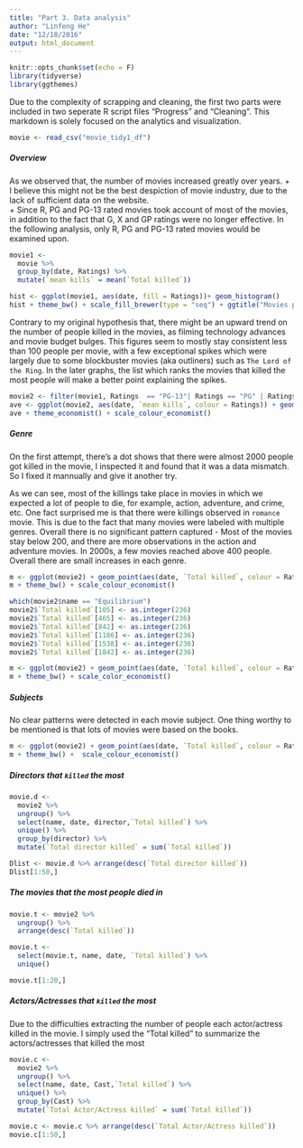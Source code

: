 ```yaml
---
title: "Part 3. Data analysis"
author: "Linfeng He"
date: "12/18/2016"
output: html_document
---
```


```r
knitr::opts_chunk$set(echo = F)
library(tidyverse)
library(ggthemes)
```

Due to the complexity of scrapping and cleaning, the first two parts were included in two seperate R script files "Progress" and "Cleaning". This markdown is solely focused on the analytics and visualization. 

```r
movie <- read_csv("movie_tidy1_df")
```

##### Overview
As we observed that, the number of movies increased greatly over years. 
  + I believe this might not be the best despiction of movie industry, due to the lack of sufficient data on the website.   
  + Since R, PG and PG-13 rated movies took account of most of the movies, in addition to the fact that G, X and GP ratings were no longer effective. In the following analysis, only R, PG and PG-13 rated movies would be examined upon. 
  
```r
movie1 <- 
  movie %>% 
  group_by(date, Ratings) %>%
  mutate(`mean kills` = mean(`Total killed`))

hist <- ggplot(movie1, aes(date, fill = Ratings))+ geom_histogram()
hist + theme_bw() + scale_fill_brewer(type = "seq") + ggtitle("Movies produced by year")  + xlab("year")
```

Contrary to my original hypothesis that, there might be an upward trend on the number of people killed in the movies, as filming technology advances and movie budget bulges. This figures seem to mostly stay consistent less than 100 people per movie, with a few exceptional spikes which were largely due to some blockbuster movies (aka outliners) such as `The Lord of the Ring`. In the later graphs, the list which ranks the movies that killed the most people will make a better point explaining the spikes. 
  
```r
movie2 <- filter(movie1, Ratings  == "PG-13"| Ratings == "PG" | Ratings == "R")
ave <- ggplot(movie2, aes(date, `mean kills`, colour = Ratings)) + geom_point(alpha = 0.5) + geom_line() + xlab("year") + ylab("number of people killed") + ggtitle("Average people killed in the movie per year") 
ave + theme_economist() + scale_colour_economist()

```


##### Genre 
On the first attempt, there's a dot shows that there were almost 2000 people got killed in the movie, I inspected it and found that it was a data mismatch. So I fixed it mannually and give it another try. 

As we can see, most of the killings take place in movies in which we expected a lot of people to die, for example, action, adventure, and crime, etc. One fact surprised me is that there were killings observed in `romance` movie. This is due to the fact that many movies were labeled with multiple genres.  Overall there is no significant pattern captured - Most of the movies stay below 200, and there are more observations in the action and adventure movies. In 2000s, a few movies reached above 400 people. Overall there are small increases in each genre.


```r
m <- ggplot(movie2) + geom_point(aes(date, `Total killed`, colour = Ratings), alpha = 0.5) + facet_wrap(~Genre)  + xlab("year") + ylab("People died in total") 
m + theme_bw() + scale_colour_economist()
```
```r
which(movie2$name == "Equilibrium")
movie2$`Total killed`[105] <- as.integer(236)
movie2$`Total killed`[465] <- as.integer(236)
movie2$`Total killed`[842] <- as.integer(236)
movie2$`Total killed`[1186] <- as.integer(236)
movie2$`Total killed`[1538] <- as.integer(236)
movie2$`Total killed`[1842] <- as.integer(236)

m <- ggplot(movie2) + geom_point(aes(date, `Total killed`, colour = Ratings), alpha = 0.5) + facet_wrap(~Genre)  + xlab("year") + ylab("People died in total") 
m + theme_bw() + scale_color_economist()
```

##### Subjects 
No clear patterns were detected in each movie subject. One thing worthy to be mentioned is that lots of movies were based on the books. 

```r
m <- ggplot(movie2) + geom_point(aes(date, `Total killed`, colour = Ratings), alpha = 0.5) + facet_wrap(~`Movie Subject`)  + xlab("year") + ylab("People died in total") 
m + theme_bw() +  scale_colour_economist()

```

##### Directors that `killed` the most

```r
movie.d <- 
  movie2 %>%
  ungroup() %>%
  select(name, date, director,`Total killed`) %>%
  unique() %>%
  group_by(director) %>%
  mutate(`Total director killed` = sum(`Total killed`)) 

Dlist <- movie.d %>% arrange(desc(`Total director killed`))
Dlist[1:50,]
```

##### The movies that the most people died in

```r
movie.t <- movie2 %>%
  ungroup() %>% 
  arrange(desc(`Total killed`))

movie.t <- 
  select(movie.t, name, date, `Total killed`) %>%
  unique()

movie.t[1:20,]
```


##### Actors/Actresses that `killed` the most

Due to the difficulties extracting the number of people each actor/actress killed in the movie. I simply used the "Total killed" to summarize the actors/actresses that killed the most

```r
movie.c <- 
  movie2 %>%
  ungroup() %>%
  select(name, date, Cast,`Total killed`) %>%
  unique() %>%
  group_by(Cast) %>%
  mutate(`Total Actor/Actress killed` = sum(`Total killed`)) 

movie.c <- movie.c %>% arrange(desc(`Total Actor/Actress killed`))
movie.c[1:50,]
```
